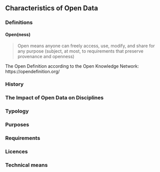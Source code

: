 ## Characteristics of Open Data
### Definitions

#### Open(ness)

> Open means anyone can freely access, use, modify, and share for any purpose (subject, at most, to requirements that preserve provenance and openness)

The Open Definition according to the Open Knowledge Network: https://opendefinition.org/

### History
### The Impact of Open Data on Disciplines
### Typology
### Purposes
### Requirements
### Licences
### Technical means
